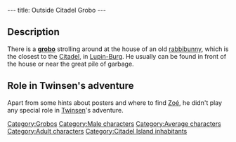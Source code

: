 ---
title: Outside Citadel Grobo
---

{{Character|
Name=Outside Citadel grobo|
Image=Grobo.gif|
Race=[[Grobo]]|
Gender=Male|
Size=Medium|
Age=Adult}}

{{Quote|
Quote=Hi! What are you doing there? Did you know that you can read the posters? All you have to do is move in front of one and use the ACTION command while in normal mode.|
Character=Outside Citadel grobo}}

==Description==
There is a '''[[grobo]]''' strolling around at the house of an old [[rabbibunny]], which is the closest to the [[Citadel]], in [[Lupin-Burg]]. He usually can be found in front of the house or near the great pile of garbage.

==Role in Twinsen's adventure==
Apart from some hints about posters and where to find [[Zoé]], he didn't play any special role in [[Twinsen]]'s adventure.

[[Category:Grobos]]
[[Category:Male characters]]
[[Category:Average characters]]
[[Category:Adult characters]]
[[Category:Citadel Island inhabitants]]